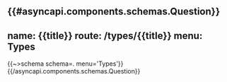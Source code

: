 {{#asyncapi.components.schemas.Question}}
---
name: {{title}}
route: /types/{{title}}
menu: Types
---
{{~>schema schema=. menu='Types'}}
{{/asyncapi.components.schemas.Question}}